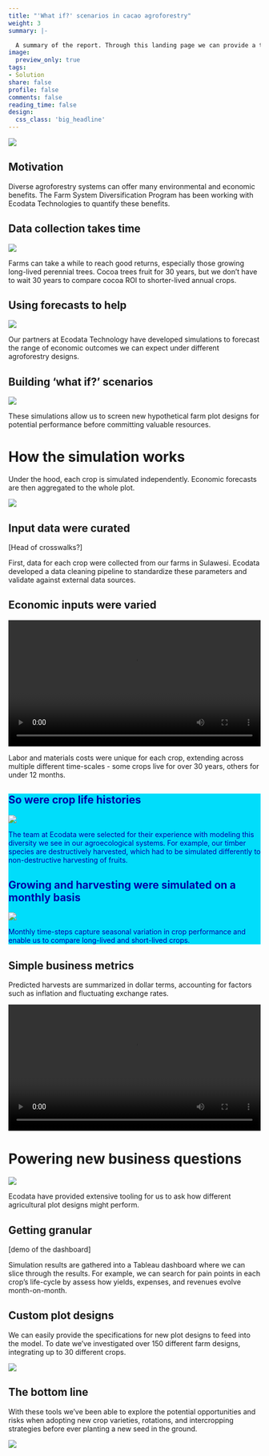 ```yaml
---
title: "'What if?' scenarios in cacao agroforestry"
weight: 3
summary: |- 

  A summary of the report. Through this landing page we can provide a table of contents of multiple reports, spanning different projects. You can click the image or report title to dive in, or access reports through the upper navigation bar.
image:
  preview_only: true
tags:
- Solution
share: false
profile: false
comments: false
reading_time: false
design:
  css_class: 'big_headline'
---
```


<style>
p.caption {
  font-size: 0.8em;
  padding: 0px 0px 40px 0px;
}
qt {
  color: #525252;
}
</style>

<img src="landscape.jpg" style="border-radius: 5%;" />

## Motivation

Diverse agroforestry systems can offer many environmental and economic benefits. The Farm System Diversification Program has been working with Ecodata Technologies to quantify these benefits.

## Data collection takes time

<img src="collection.jpg" style="border-radius: 5%;" />

Farms can take a while to reach good returns, especially those growing long-lived perennial trees. Cocoa trees fruit for 30 years, but we don't have to wait 30 years to compare cocoa ROI to shorter-lived annual crops.

## Using forecasts to help

<img src="cocoa_time.gif" />

Our partners at Ecodata Technology have developed simulations to forecast the range of economic outcomes we can expect under different agroforestry designs.

## Building 'what if?' scenarios

<img src="nursury.jpg" style="border-radius: 5%;" />

These simulations allow us to screen new hypothetical farm plot designs for potential performance before committing valuable resources.

# How the simulation works

Under the hood, each crop is simulated independently. Economic forecasts are then aggregated to the whole plot.

<img src="facet_time.gif" />

## Input data were curated

[Head of crosswalks?]

First, data for each crop were collected from our farms in Sulawesi. Ecodata developed a data cleaning pipeline to standardize these parameters and validate against external data sources.

## Economic inputs were varied

<video autoplay loop style="width:100%" controls src="inputs.webm"></video>

Labor and materials costs were unique for each crop, extending across multiple different time-scales - some crops live for over 30 years, others for under 12 months.

<div style="background-color: #00DDFB; color: #0000A5;">

<h2 style="color: #0000A5"> So were crop life histories </h2>

<img src="thinning.jpeg" style="border-radius: 5%;" />

The team at Ecodata were selected for their experience with modeling this diversity we see in our agroecological systems. For example, our timber species are destructively harvested, which had to be simulated differently to non-destructive harvesting of fruits.

<h2 style="color: #0000A5"> Growing and harvesting were simulated on a monthly basis </h2>

<img src="run_sim.gif" />

Monthly time-steps capture seasonal variation in crop performance and enable us to compare long-lived and short-lived crops.

</div>

## Simple business metrics

Predicted harvests are summarized in dollar terms, accounting for factors such as inflation and fluctuating exchange rates.

<video autoplay loop style="width:100%" controls src="output_dots.webm"></video>

# Powering new business questions

<img src="cocoa.jpg" style="border-radius: 5%;" />

Ecodata have provided extensive tooling for us to ask how different agricultural plot designs might perform.

## Getting granular

[demo of the dashboard]

Simulation results are gathered into a Tableau dashboard where we can slice through the results. For example, we can search for pain points in each crop's life-cycle by assess how yields, expenses, and revenues evolve month-on-month.

## Custom plot designs

We can easily provide the specifications for new plot designs to feed into the model. To date we've investigated over 150 different farm designs, integrating up to 30 different crops.

<img src="AF Design 1.JPG" />

## The bottom line

With these tools we've been able to explore the potential opportunities and risks when adopting new crop varieties, rotations, and intercropping strategies before ever planting a new seed in the ground.

<img src="plots.jpg" style="border-radius: 5%;" />